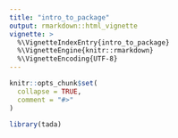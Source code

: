 ```yaml
---
title: "intro_to_package"
output: rmarkdown::html_vignette
vignette: >
  %\VignetteIndexEntry{intro_to_package}
  %\VignetteEngine{knitr::rmarkdown}
  %\VignetteEncoding{UTF-8}
---
```


```r
knitr::opts_chunk$set(
  collapse = TRUE,
  comment = "#>"
)
```

```r
library(tada)
```

